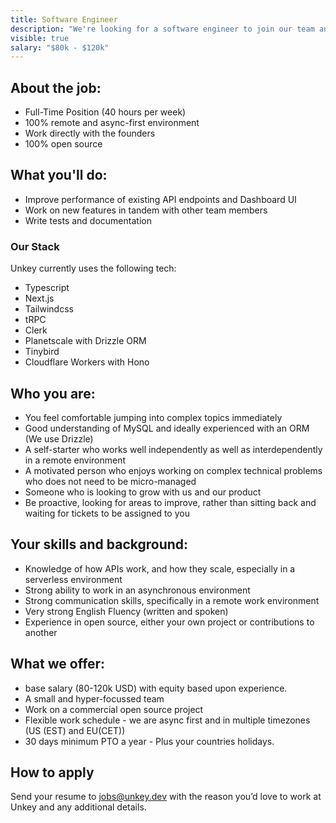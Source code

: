 ```yaml
---
title: Software Engineer
description: "We're looking for a software engineer to join our team and help us build the future of API auth."
visible: true
salary: "$80k - $120k"
---
```



## About the job:

- Full-Time Position (40 hours per week)
- 100% remote and async-first environment
- Work directly with the founders
- 100% open source

## What you'll do:

- Improve performance of existing API endpoints and Dashboard UI
- Work on new features in tandem with other team members
- Write tests and documentation

### Our Stack

Unkey currently uses the following tech:

- Typescript
- Next.js
- Tailwindcss
- tRPC
- Clerk
- Planetscale with Drizzle ORM
- Tinybird
- Cloudflare Workers with Hono

## Who you are:

- You feel comfortable jumping into complex topics immediately
- Good understanding of MySQL and ideally experienced with an ORM (We use Drizzle)
- A self-starter who works well independently as well as interdependently in a remote environment
- A motivated person who enjoys working on complex technical problems who does not need to be micro-managed
- Someone who is looking to grow with us and our product
- Be proactive, looking for areas to improve, rather than sitting back and waiting for tickets to be assigned to you

## Your skills and background:

- Knowledge of how APIs work, and how they scale, especially in a serverless environment
- Strong ability to work in an asynchronous environment
- Strong communication skills, specifically in a remote work environment
- Very strong English Fluency (written and spoken)
- Experience in open source, either your own project or contributions to another

## What we offer:

- base salary (80-120k USD) with equity based upon experience.
- A small and hyper-focussed team
- Work on a commercial open source project
- Flexible work schedule - we are async first and in multiple timezones (US (EST) and EU(CET))
- 30 days minimum PTO a year - Plus your countries holidays.

## How to apply

Send your resume to [jobs@unkey.dev](mailto:jobs@unkey.dev) with the reason you’d love to work at Unkey and any additional details.
